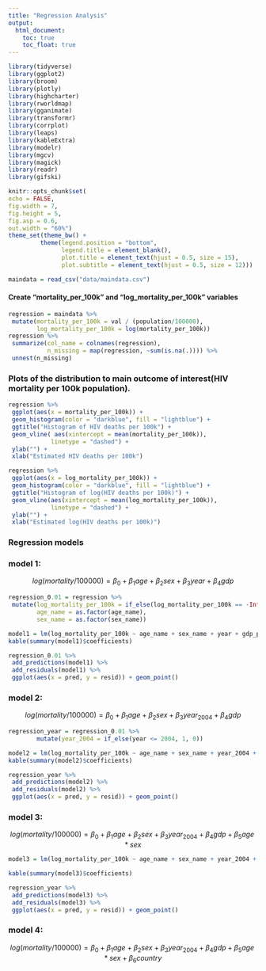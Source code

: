 ```yaml
---
title: "Regression Analysis"
output: 
  html_document:
    toc: true
    toc_float: true
--- 
```


```r
library(tidyverse)
library(ggplot2)
library(broom)
library(plotly)
library(highcharter)
library(rworldmap)
library(gganimate)
library(transformr)
library(corrplot)
library(leaps)
library(kableExtra)
library(modelr)
library(mgcv)
library(magick)
library(readr)
library(gifski)

knitr::opts_chunk$set(
echo = FALSE,
fig.width = 7,
fig.height = 5,
fig.asp = 0.6,
out.width = "60%")
theme_set(theme_bw() +
         theme(legend.position = "bottom",
               legend.title = element_blank(),
               plot.title = element_text(hjust = 0.5, size = 15),
               plot.subtitle = element_text(hjust = 0.5, size = 12)))

maindata = read_csv("data/maindata.csv") 
```

#### Create "mortality_per_100k" and "log_mortality_per_100k" variables

```r
regression = maindata %>%
 mutate(mortality_per_100k = val / (population/100000),
        log_mortality_per_100k = log(mortality_per_100k))
regression %>%
 summarize(col_name = colnames(regression),
           n_missing = map(regression, ~sum(is.na(.)))) %>%
 unnest(n_missing)
```

### Plots of the distribution to main outcome of interest(HIV mortality per 100k population).
```r
regression %>%
 ggplot(aes(x = mortality_per_100k)) +
 geom_histogram(color = "darkblue", fill = "lightblue") +
 ggtitle("Histogram of HIV deaths per 100k") +
 geom_vline( aes(xintercept = mean(mortality_per_100k)),
            linetype = "dashed") +
 ylab("") +
 xlab("Estimated HIV deaths per 100k")

regression %>%
 ggplot(aes(x = log_mortality_per_100k)) +
 geom_histogram(color = "darkblue", fill = "lightblue") +
 ggtitle("Histogram of log(HIV deaths per 100k)") +
 geom_vline(aes(xintercept = mean(log_mortality_per_100k)),
            linetype = "dashed") +
 ylab("") +
 xlab("Estimated log(HIV deaths per 100k)")
```

### Regression models

### model 1:

$$ log(mortality/100000) = \beta_0 + \beta_1 age + \beta_2 sex + \beta_3 year + \beta_4 gdp $$
```r
regression_0.01 = regression %>%
 mutate(log_mortality_per_100k = if_else(log_mortality_per_100k == -Inf, 0.01, log_mortality_per_100k),
        age_name = as.factor(age_name),
        sex_name = as.factor(sex_name))

model1 = lm(log_mortality_per_100k ~ age_name + sex_name + year + gdp_per_capita, data = regression_0.01)
kable(summary(model1)$coefficients)

regression_0.01 %>%
 add_predictions(model1) %>%
 add_residuals(model1) %>%
 ggplot(aes(x = pred, y = resid)) + geom_point()
```

### model 2:

$$ log(mortality/100000) = \beta_0 + \beta_1 age + \beta_2 sex + \beta_3 year_{2004} + \beta_4 gdp $$
```r
regression_year = regression_0.01 %>%
        mutate(year_2004 = if_else(year <= 2004, 1, 0))

model2 = lm(log_mortality_per_100k ~ age_name + sex_name + year_2004 + gdp_per_capita, data = regression_year)
kable(summary(model2)$coefficients)

regression_year %>%
 add_predictions(model2) %>%
 add_residuals(model2) %>%
 ggplot(aes(x = pred, y = resid)) + geom_point()
```

### model 3:

$$ log(mortality/100000) = \beta_0 + \beta_1 age + \beta_2 sex + \beta_3 year_{2004} + \beta_4 gdp + \beta_5 age*sex $$

```r
model3 = lm(log_mortality_per_100k ~ age_name + sex_name + year_2004 + gdp_per_capita + age_name*sex_name, data = regression_year)

kable(summary(model3)$coefficients)

regression_year %>%
 add_predictions(model3) %>%
 add_residuals(model3) %>%
 ggplot(aes(x = pred, y = resid)) + geom_point()
```

### model 4:
$$ log(mortality/100000) = \beta_0 + \beta_1 age + \beta_2 sex + \beta_3 year_{2004} + \beta_4 gdp + \beta_5 age*sex + \beta_6 country$$



